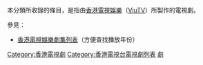{{Catnav|頁面分類|人類社會|文化|電視劇|香港電視劇}}
{{Catnav|頁面分類|...|電視節目|香港電視節目|香港電視劇}}
{{Catnav|頁面分類|...|電視節目|香港電視節目|香港電視娛樂節目}}
{{Catnav|頁面分類|...|電視節目|電視劇|香港電視劇}}
{{Catnav|頁面分類|...|电视剧|各國電視劇|香港電視劇}}
{{Catnav|頁面分類|...|电视剧|中文連續劇|香港電視劇}}
{{Catnav|頁面分類|...|各國電視|各國電視劇|香港電視劇}}
{{Catnav|頁面分類|...|香港電視台|香港電視娛樂|香港電視娛樂節目}}

本分類所收錄的條目，是指由[[香港電視娛樂|香港電視娛樂]]（[[ViuTV|ViuTV]]）所製作的電視劇。

參見：
*[[香港電視娛樂劇集列表|香港電視娛樂劇集列表]]（方便查找播放年份）

[[Category:香港電視劇|Category:香港電視劇]]
[[Category:香港電視台電視劇列表|Category:香港電視台電視劇列表]]
[[Category:香港電視娛樂節目|劇]]